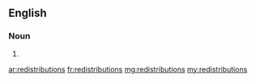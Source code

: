 ==English==

===Noun===
{{head|en|plural}}

# {{plural of|redistribution|lang=en|nocat=1}}

[[ar:redistributions]]
[[fr:redistributions]]
[[mg:redistributions]]
[[my:redistributions]]